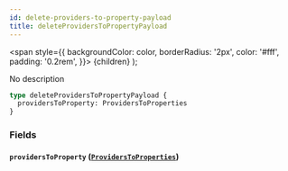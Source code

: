 ```yaml
---
id: delete-providers-to-property-payload
title: deleteProvidersToPropertyPayload
---
```


<span
style={{
      backgroundColor: color,
      borderRadius: '2px',
      color: '#fff',
      padding: '0.2rem',
    }}>
{children}
</span>
);

No description

```graphql
type deleteProvidersToPropertyPayload {
  providersToProperty: ProvidersToProperties
}
```

### Fields

#### `providersToProperty` ([`ProvidersToProperties`](/v1/objects/providers-to-properties))
